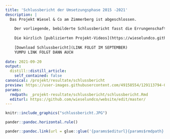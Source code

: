 ```yaml
---
title: 'Schlussbericht der Umsetzungsphase 2015 -2021'
description: |
  Das Projekt Wiesel & Co am Zimmerberg ist abgeschlossen. 
  
    Der vorliegende, bebilderte Schlussbericht fasst die Errungenschaften zusammen, bilanziert die gesetzten Projektziele und wagt einen kurzen Ausblick.
    
    Die kürzlich [publizierten Projekt-Videos](https://wieselundco.github.io/website/news/2021-08-11-sehenswerte-projekt-videos-mit-interviews-uvm/) vertiefen die Impressionen und den Ausblick in die Zukunft von Wiesel & Co am Zimmerberg.
  
    [Download Schlussbericht](LINK FOLGT IM SEPTEMBER)
    YUMPU LINK FOLGT DANN AUCH
    
date: 2021-09-20
output:
  distill::distill_article:
    self_contained: false
canonical: /projekt/resultate/schlussbericht
preview: https://user-images.githubusercontent.com/49158554/129113794-021c7424-07d7-49f8-a36f-6380e39b8a83.jpg
params:
  rmdpath: _projekt-resultate/schlussbericht/schlussbericht.Rmd
  editurl: https://github.com/wieselundco/website/edit/master/
---
```


```r
knitr::include_graphics("schlussbericht.JPG")
```


```r
pander::pandoc.horizontal.rule()

pander::pandoc.link(url = glue::glue('{params$editurl}{params$rmdpath}'),text = 'Artikel bearbeiten')
```

